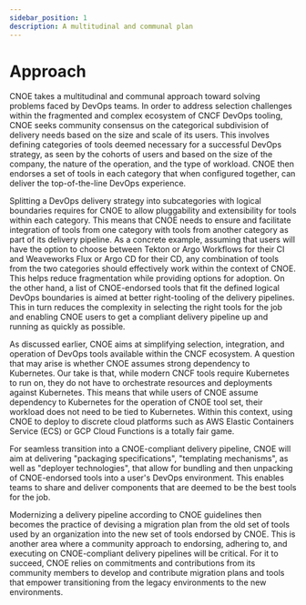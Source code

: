 ```yaml
---
sidebar_position: 1
description: A multitudinal and communal plan
---
```


# Approach

CNOE takes a multitudinal and communal approach toward solving problems faced by DevOps teams. In order to address selection challenges within the fragmented and complex ecosystem of CNCF DevOps tooling, CNOE seeks community consensus on the categorical subdivision of delivery needs based on the size and scale of its users. This involves defining categories of tools deemed necessary for a successful DevOps strategy, as seen by the cohorts of users and based on the size of the company, the nature of the operation, and the type of workload. CNOE then endorses a set of tools in each category that when configured together, can deliver the top-of-the-line DevOps experience.

Splitting a DevOps delivery strategy into subcategories with logical boundaries requires for CNOE to allow pluggability and extensibility for tools within each category. This means that CNOE needs to ensure and facilitate integration of tools from one category with tools from another category as part of its delivery pipeline. As a concrete example, assuming that users will have the option to choose between Tekton or Argo Workflows for their CI and Weaveworks Flux or Argo CD for their CD, any combination of tools from the two categories should effectively work within the context of CNOE. This helps reduce fragmentation while providing options for adoption. On the other hand, a list of CNOE-endorsed tools that fit the defined logical DevOps boundaries is aimed at better right-tooling of the delivery pipelines. This in turn reduces the complexity in selecting the right tools for the job and enabling CNOE users to get a compliant delivery pipeline up and running as quickly as possible.

As discussed earlier, CNOE aims at simplifying selection, integration, and operation of DevOps tools available within the CNCF ecosystem. A question that may arise is whether CNOE assumes strong dependency to Kubernetes. Our take is that, while modern CNCF tools require Kubernetes to run on, they do not have to orchestrate resources and deployments against Kubernetes. This means that while users of CNOE assume dependency to Kubernetes for the operation of CNOE tool set, their workload does not need to be tied to Kubernetes. Within this context, using CNOE to deploy to discrete cloud platforms such as AWS Elastic Containers Service (ECS) or GCP Cloud Functions is a totally fair game.

For seamless transition into a CNOE-compliant delivery pipeline, CNOE will aim at delivering "packaging specifications", "templating mechanisms", as well as "deployer technologies", that allow for bundling and then unpacking of CNOE-endorsed tools into a user's DevOps environment. This enables teams to share and deliver components that are deemed to be the best tools for the job.

Modernizing a delivery pipeline according to CNOE guidelines then becomes the practice of devising a migration plan from the old set of tools used by an organization into the new set of tools endorsed by CNOE. This is another area where a community approach to endorsing, adhering to, and executing on CNOE-compliant delivery pipelines will be critical. For it to succeed, CNOE relies on commitments and contributions from its community members to develop and contribute migration plans and tools that empower transitioning from the legacy environments to the new environments.
